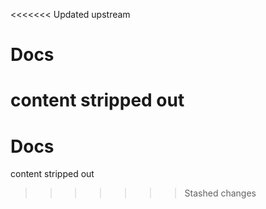 <<<<<<< Updated upstream
# Docs

content stripped out
=======
# Docs

content stripped out
>>>>>>> Stashed changes
